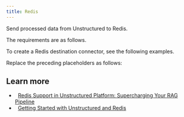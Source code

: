 ```yaml
---
title: Redis
---
```



<FirstTimeAPIDestinationConnector />

Send processed data from Unstructured to Redis.

The requirements are as follows.


<RedisPrerequisites />

To create a Redis destination connector, see the following examples.


<CodeGroup>
    <RedisSDK />
    <RedisAPIRESTCreate />
</CodeGroup>

Replace the preceding placeholders as follows:


<RedisAPIPlaceholders />

## Learn more

- <Icon icon="blog" />&nbsp;&nbsp;[Redis Support in Unstructured Platform: Supercharging Your RAG Pipeline](https://unstructured.io/blog/redis-support-in-unstructured-platform-supercharging-your-rag-pipeline)
- <Icon icon="blog" />&nbsp;&nbsp;[Getting Started with Unstructured and Redis](https://unstructured.io/blog/getting-started-with-unstructured-and-redis)
